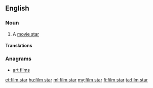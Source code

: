 ==English==
{{wikipedia|movie star}}

===Noun===
{{en-noun|head=[[film]] [[star]]}}

# {{label|en|British}} A [[movie star]]

====Translations====
{{trans-see|movie star}}

===Anagrams===
* [[art films#English|art films]]

[[et:film star]]
[[hu:film star]]
[[ml:film star]]
[[my:film star]]
[[fi:film star]]
[[ta:film star]]